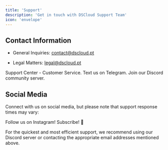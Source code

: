 ```yaml
---
title: 'Support'
description: 'Get in touch with DSCloud Support Team'
icon: 'envelope'
---
```


## Contact Information

* General Inquiries: [contact@dscloud.pt](mailto:contact@dscloud.pt)

* Legal Matters: [legal@dscloud.pt](mailto:legal@dscloud.pt)

<CardGroup cols={1}>
  <Card title="SAC" href="https://dscloud.pt/dashboard/support" iconType="brands">
    Support Center - Customer Service.
  </Card>

  <Card title="Telegram" icon="telegram" iconType="brands" href="https://t.me/dscloudoficialbot">
    Text us on Telegram.
  </Card>

  <Card title="Discord" icon="discord" iconType="brands" href="https://discord.gg/7cMBjMfWCm">
    Join our Discord community server.
  </Card>
</CardGroup>

## Social Media

Connect with us on social media, but please note that support response times may vary:

<CardGroup cols={2}>
  <Card title="Instagram" icon="instagram" iconType="brands" color="#E1306C" href="https://dscloud.pt">
    Follow us on Instagram!
  </Card>

  <Card title="Youtube" icon="youtube" href="https://dscloud.pt" iconType="brands" color="#FF0000">
    Subscribe! 🥰
  </Card>
</CardGroup>

For the quickest and most efficient support, we recommend using our Discord server or contacting the appropriate email addresses mentioned above.